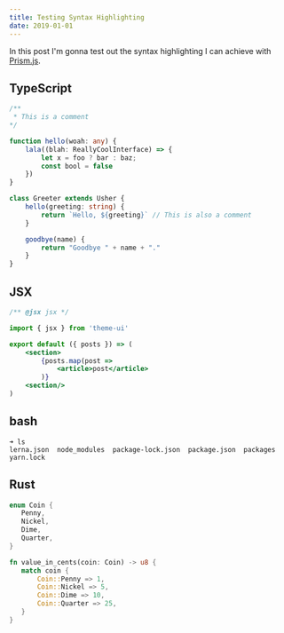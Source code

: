 ```yaml
---
title: Testing Syntax Highlighting
date: 2019-01-01
---
```


In this post I'm gonna test out the syntax highlighting I can achieve with [Prism.js](https://prismjs.com/).

## TypeScript

```typescript
/** 
 * This is a comment
*/

function hello(woah: any) {
    lala((blah: ReallyCoolInterface) => {
        let x = foo ? bar : baz;
        const bool = false
    })
}

class Greeter extends Usher {
    hello(greeting: string) {
        return `Hello, ${greeting}` // This is also a comment
    }

    goodbye(name) {
        return "Goodbye " + name + "."
    }
}

```

## JSX
```jsx
/** @jsx jsx */

import { jsx } from 'theme-ui'

export default ({ posts }) => (
    <section>
        {posts.map(post =>
            <article>post</article>
        )}
    <section/>
)
```

## bash

```shell
➜ ls
lerna.json  node_modules  package-lock.json  package.json  packages  yarn.lock
```

## Rust

 ```rust
 enum Coin {
    Penny,
    Nickel,
    Dime,
    Quarter,
}

fn value_in_cents(coin: Coin) -> u8 {
    match coin {
        Coin::Penny => 1,
        Coin::Nickel => 5,
        Coin::Dime => 10,
        Coin::Quarter => 25,
    }
}
```
